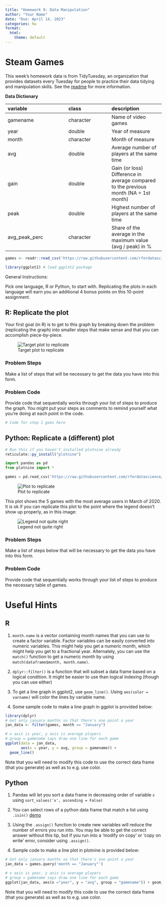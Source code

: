```yaml
---
title: "Homework 9: Data Manipulation"
author: "Your Name"
date: "Due: April 14, 2023"
categories: hw
format:
  html:
    theme: default
---
```




# Steam Games

This week's homework data is from TidyTuesday, an organization that provides datasets every Tuesday for people to practice their data tidying and manipulation skills. 
See the [readme](https://github.com/rfordatascience/tidytuesday/blob/master/data/2021/2021-03-16/readme.md) for more information.

**Data Dictionary**

|variable      |class     |description |
|:-------------|:---------|:-----------|
|gamename      |character | Name of video games |
|year          |double    | Year of measure |
|month         |character | Month of measure |
|avg           |double    | Average number of players at the same time|
|gain          |double    | Gain (or loss) Difference in average compared to the previous month (NA = 1st month) |
|peak          |double    | Highest number of players at the same time |
|avg_peak_perc |character | Share of the average in the maximum value (avg / peak) in % |

```r
games <- readr::read_csv('https://raw.githubusercontent.com/rfordatascience/tidytuesday/master/data/2021/2021-03-16/games.csv')

library(ggplot2) # load ggplot2 package
```



General Instructions:

Pick one language, R or Python, to start with. Replicating the plots in each language will earn you an additional 4 bonus points on this 10-point assignment. 


## R: Replicate the plot

Your first goal (in R) is to get to this graph by breaking down the problem (replicating the graph) into smaller steps that make sense and that you can accomplish piece-by-piece.

![Target plot to replicate](https://i.imgur.com/rbgdd3X.png)

### Problem Steps

Make a list of steps that will be necessary to get the data you have into this form.





### Problem Code
Provide code that sequentially works through your list of steps to produce the graph. You might put your steps as comments to remind yourself what you're doing at each point in the code. 

```r
# Code for step 1 goes here

```



## Python: Replicate a (different) plot

```r
# Run this if you haven't installed plotnine already
reticulate::py_install("plotnine")
```

```python
import pandas as pd
from plotnine import *

games = pd.read_csv('https://raw.githubusercontent.com/rfordatascience/tidytuesday/master/data/2021/2021-03-16/games.csv')
```

![Plot to replicate](https://i.imgur.com/hoTGRKW.png)

This plot shows the 5 games with the most average users in March of 2020. It is ok if you can replicate this plot to the point where the legend doesn't show up properly, as in this image:

![Legend not quite right](https://i.imgur.com/t0wYCV8.png)

### Problem Steps
Make a list of steps below that will be necessary to get the data you have into this form.



### Problem Code
Provide code that sequentially works through your list of steps to produce the necessary table of games. 




# Useful Hints

## R


1. `month.name` is a vector containing month names that you can use to create a factor variable. Factor variables can be easily converted into numeric variables. This might help you get a numeric month, which might help you get to a fractional year. Alternately, you can use the `match()` function to get a numeric month by using `match(dataframe$month, month.name)`.

2. `dplyr::filter()` is a function that will subset a data frame based on a logical condition. It might be easier to use than logical indexing (though you can use either)

3. To get a line graph in ggplot2, use `geom_line()`. Using `aes(color = varname)` will color the lines by variable name.

4. Some sample code to make a line graph in ggplot is provided below:

```r
library(dplyr)
# Get only january months so that there's one point a year
jan_data <- filter(games, month == "January")

# x axis is year, y axis is average players
# group = gamename says draw one line for each game
ggplot(data = jan_data, 
       aes(x = year, y = avg, group = gamename)) + 
  geom_line()
```

Note that you will need to modify this code to use the correct data frame (that you generate) as well as to e.g. use color.

## Python

1. Pandas will let you sort a data frame in decreasing order of  variable `x` using `sort_values('x', ascending = False)`

2. You can select rows of a python data frame that match a list using `.isin()` [demo](https://www.kite.com/python/answers/how-to-filter-a-pandas-dataframe-with-a-list-by-%60in%60-or-%60not-in%60-in-python)

3. Using the `.assign()` function to create new variables will reduce the number of errors you run into. You may be able to get the correct answer without this tip, but if you run into a 'modify on copy' or 'copy on write' error, consider using `.assign()`. 

4. Sample code to make a line plot in plotnine is provided below:

```python
# Get only january months so that there's one point a year
jan_data = games.query('month == "January"')

# x axis is year, y axis is average players
# group = gamename says draw one line for each game
ggplot(jan_data, aes(x ="year", y = "avg", group = "gamename")) + geom_line()
```


Note that you will need to modify this code to use the correct data frame (that you generate) as well as to e.g. use color.

